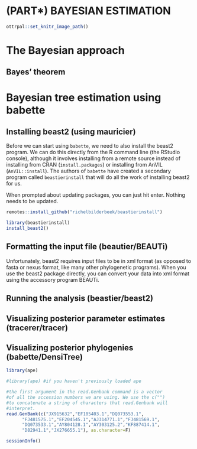 # (PART\*) BAYESIAN ESTIMATION {-}

```r
ottrpal::set_knitr_image_path()
```

# The Bayesian approach

## Bayes' theorem



# Bayesian tree estimation using babette

## Installing beast2 (using mauricier)

Before we can start using `babette`, we need to also install the beast2 program. We can do this directly from the R command line (the RStudio console), although it involves installing from a remote source instead of installing from CRAN (`install.packages`) or installing from AnVIL (`AnVIL::install`). The authors of `babette` have created a secondary program called `beastierinstall` that will do all the work of installing beast2 for us. 

When prompted about updating packages, you can just hit enter. Nothing needs to be updated.

```r
remotes::install_github("richelbilderbeek/beastierinstall")

library(beastierinstall)
install_beast2()
```


## Formatting the input file (beautier/BEAUTi)

Unfortunately, beast2 requires input files to be in xml format (as opposed to fasta or nexus format, like many other phylogenetic programs). When you use the beast2 package directly, you can convert your data into xml format using the accessory program BEAUTi. 

## Running the analysis (beastier/beast2)


## Visualizing posterior parameter estimates (tracerer/tracer)


## Visualizing posterior phylogenies (babette/DensiTree)


```r
library(ape)
```

```r
#library(ape) #if you haven't previously loaded ape

#the first argument in the read.Genbank command is a vector
#of all the accession numbers we are using. We use the c("")
#to concatenate a string of characters that read.Genbank will
#interpret. 
read.GenBank(c("JX915632","EF105403.1","DQ073553.1",
      "FJ481575.1","EF204545.1","AJ314771.1","FJ481569.1",
      "DQ073533.1","AY804128.1","AY303125.2","KF887414.1",
      "D82941.1","JX276655.1"), as.character=F)
```

```r
sessionInfo()
```

